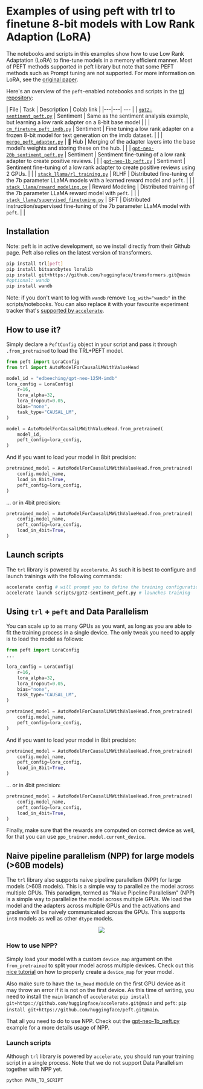 # Examples of using peft with trl to finetune 8-bit models with Low Rank Adaption (LoRA)

The notebooks and scripts in this examples show how to use Low Rank Adaptation (LoRA) to fine-tune models in a memory efficient manner. Most of PEFT methods supported in peft library but note that some PEFT methods such as Prompt tuning are not supported.
For more information on LoRA, see the [original paper](https://arxiv.org/abs/2106.09685).

Here's an overview of the `peft`-enabled notebooks and scripts in the [trl repository](https://github.com/lvwerra/trl/tree/main/examples):

| File | Task | Description | Colab link |
|---|---| --- |
| [`gpt2-sentiment_peft.py`](https://github.com/lvwerra/trl/blob/main/examples/sentiment/scripts/gpt2-sentiment_peft.py) | Sentiment | Same as the sentiment analysis example, but learning a low rank adapter on a 8-bit base model |  |
| [`cm_finetune_peft_imdb.py`](https://github.com/lvwerra/trl/blob/main/examples/sentiment/scripts/gpt-neox-20b_peft/cm_finetune_peft_imdb.py) | Sentiment | Fine tuning a low rank adapter on a frozen 8-bit model for text generation on the imdb dataset. |  |
| [`merge_peft_adapter.py`](https://github.com/lvwerra/trl/blob/main/examples/sentiment/scripts/gpt-neox-20b_peft/merge_peft_adapter.py) | 🤗 Hub |  Merging of the adapter layers into the base model’s weights and storing these on the hub. |  |
| [`gpt-neo-20b_sentiment_peft.py`](https://github.com/lvwerra/trl/blob/main/examples/sentiment/scripts/gpt-neox-20b_peft/gpt-neo-20b_sentiment_peft.py) | Sentiment | Sentiment fine-tuning of a low rank adapter to create positive reviews. |  |
| [`gpt-neo-1b_peft.py`](https://github.com/lvwerra/trl/blob/main/examples/sentiment/scripts/gpt-neo-1b-multi-gpu/gpt-neo-1b_peft.py) | Sentiment | Sentiment fine-tuning of a low rank adapter to create positive reviews using 2 GPUs. |  |
| [`stack_llama/rl_training.py`](https://github.com/lvwerra/trl/blob/main/examples/stack_llama/scripts/rl_training.py) | RLHF | Distributed fine-tuning of the 7b parameter LLaMA models with a learned reward model and `peft`. |  |
| [`stack_llama/reward_modeling.py`](https://github.com/lvwerra/trl/blob/main/examples/stack_llama/scripts/reward_modeling.py) | Reward Modeling | Distributed training of the 7b parameter LLaMA reward model with `peft`. |  |
| [`stack_llama/supervised_finetuning.py`](https://github.com/lvwerra/trl/blob/main/examples/stack_llama/scripts/supervised_finetuning.py) | SFT | Distributed instruction/supervised fine-tuning of the 7b parameter LLaMA model with `peft`. |  |

## Installation
Note: peft is in active development, so we install directly from their Github page.
Peft also relies on the latest version of transformers. 

```bash
pip install trl[peft]
pip install bitsandbytes loralib
pip install git+https://github.com/huggingface/transformers.git@main
#optional: wandb
pip install wandb
```

Note: if you don't want to log with `wandb` remove `log_with="wandb"` in the scripts/notebooks. You can also replace it with your favourite experiment tracker that's [supported by `accelerate`](https://huggingface.co/docs/accelerate/usage_guides/tracking).

## How to use it?

Simply declare a `PeftConfig` object in your script and pass it through `.from_pretrained` to load the TRL+PEFT model. 

```python
from peft import LoraConfig
from trl import AutoModelForCausalLMWithValueHead

model_id = "edbeeching/gpt-neo-125M-imdb"
lora_config = LoraConfig(
    r=16,
    lora_alpha=32,
    lora_dropout=0.05,
    bias="none",
    task_type="CAUSAL_LM",
)

model = AutoModelForCausalLMWithValueHead.from_pretrained(
    model_id, 
    peft_config=lora_config,
)
```
And if you want to load your model in 8bit precision:
```python
pretrained_model = AutoModelForCausalLMWithValueHead.from_pretrained(
    config.model_name, 
    load_in_8bit=True,
    peft_config=lora_config,
)
```
... or in 4bit precision:
```python
pretrained_model = AutoModelForCausalLMWithValueHead.from_pretrained(
    config.model_name, 
    peft_config=lora_config,
    load_in_4bit=True,
)
```


## Launch scripts

The `trl` library is powered by `accelerate`. As such it is best to configure and launch trainings with the following commands:

```bash
accelerate config # will prompt you to define the training configuration
accelerate launch scripts/gpt2-sentiment_peft.py # launches training
```

## Using `trl` + `peft` and Data Parallelism

You can scale up to as many GPUs as you want, as long as you are able to fit the training process in a single device. The only tweak you need to apply is to load the model as follows:
```python
from peft import LoraConfig
...

lora_config = LoraConfig(
    r=16,
    lora_alpha=32,
    lora_dropout=0.05,
    bias="none",
    task_type="CAUSAL_LM",
)

pretrained_model = AutoModelForCausalLMWithValueHead.from_pretrained(
    config.model_name, 
    peft_config=lora_config,
)
```
And if you want to load your model in 8bit precision:
```python
pretrained_model = AutoModelForCausalLMWithValueHead.from_pretrained(
    config.model_name, 
    peft_config=lora_config,
    load_in_8bit=True,
)
```
... or in 4bit precision:
```python
pretrained_model = AutoModelForCausalLMWithValueHead.from_pretrained(
    config.model_name, 
    peft_config=lora_config,
    load_in_4bit=True,
)
```
Finally, make sure that the rewards are computed on correct device as well, for that you can use `ppo_trainer.model.current_device`.

## Naive pipeline parallelism (NPP) for large models (>60B models)

The `trl` library also supports naive pipeline parallelism (NPP) for large models (>60B models). This is a simple way to parallelize the model across multiple GPUs. 
This paradigm, termed as "Naive Pipeline Parallelism" (NPP) is a simple way to parallelize the model across multiple GPUs. We load the model and the adapters across multiple GPUs and the activations and gradients will be naively communicated across the GPUs. This supports `int8` models as well as other `dtype` models.

<div style="text-align: center">
<img src="https://huggingface.co/datasets/trl-internal-testing/example-images/resolve/main/images/trl-npp.png">
</div>

### How to use NPP?

Simply load your model with a custom `device_map` argument on the `from_pretrained` to split your model across multiple devices. Check out this [nice tutorial](https://github.com/huggingface/blog/blob/main/accelerate-large-models.md) on how to properly create a `device_map` for your model. 
 
Also make sure to have the `lm_head` module on the first GPU device as it may throw an error if it is not on the first device. As this time of writing, you need to install the `main` branch of `accelerate`: `pip install git+https://github.com/huggingface/accelerate.git@main` and `peft`: `pip install git+https://github.com/huggingface/peft.git@main`.

That all you need to do to use NPP. Check out the [gpt-neo-1b_peft.py](https://github.com/lvwerra/trl/blob/main/examples/sentiment/scripts/gpt-neo-1b-multi-gpu/gpt-neo-1b_peft.py) example for a more details usage of NPP.

### Launch scripts

Although `trl` library is powered by `accelerate`, you should run your training script in a single process. Note that we do not support Data Parallelism together with NPP yet.

```bash
python PATH_TO_SCRIPT
```